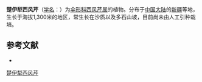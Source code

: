 {{NoteTA|G1=LS}}
{{Speciesbox
| name = 楚伊犁西风芹
| status = 
| status_system = 
| image = 
| genus = Seseli
| species = tschuiliense
| authority = N. Pavl. ex Korov.
}}

'''楚伊犁西风芹'''（[[学名|学名]]：{{lang|la|''Seseli tschuiliense''}}）为[[伞形科|伞形科]][[西风芹属|西风芹属]]的植物。分布于[[中国大陆|中国大陆]]的[[新疆|新疆]]等地，生长于海拔1,300米的地区，常生长在沙质以及多石山坡，目前尚未由人工引种栽培。

== 参考文献 ==
<div class="references-small">
* {{cite web| url =http://www.bioinfo.cn/db05/KmzwSpecies.php?action=view&id=23009| title =楚伊犁西风芹| work =《中国高等植物数据库全库》| publisher =中国科学院微生物研究所| author =昆明植物研究所| accessdate =2009-02-25| deadurl =yes| archiveurl =https://web.archive.org/web/20160305092735/http://www.bioinfo.cn/db05/KmzwSpecies.php?action=view&id=23009| archivedate =2016-03-05}}
</div>
{{Taxonbar|from=Q11119767}}

[[Category:西风芹属|楚伊犁西风芹]]


{{Apiales-stub}}